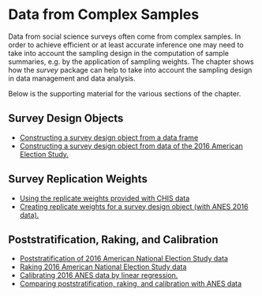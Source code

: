 # Data from Complex Samples

Data from social science surveys often come from complex samples. In order to achieve efficient or at least accurate inference one may need to take into account the sampling design in the computation of sample summaries, e.g. by the application of sampling weights. The chapter shows how the _survey_ package can help to take into account the sampling design in data management and data analysis.

Below is the supporting material for the various sections of the chapter.

## Survey Design Objects

- [Constructing a survey design object from a data frame](survey-design-objects-NHANES.ipynb)
- [Constructing a survey design object from data of the 2016 American Election Study.](survey-design-objects-ANES2016.ipynb)

## Survey Replication Weights

- [Using the replicate weights provided with CHIS data](survey-replication-weights-CHIS.ipynb)
- [Creating replicate weights for a survey design object (with ANES 2016 data).](survey-replication-weights-ANES2016.ipynb)

## Poststratification, Raking, and Calibration

- [Poststratification of 2016 American National Election Study data](poststratification-ANES2016.ipynb)
- [Raking 2016 American National Election Study data](raking-ANES2016.ipynb)
- [Calibrating 2016 ANES data by linear regression.](calibrating-ANES2016.ipynb)
- [Comparing poststratification, raking, and calibration with ANES data](comparing-ANES2016.ipynb)
